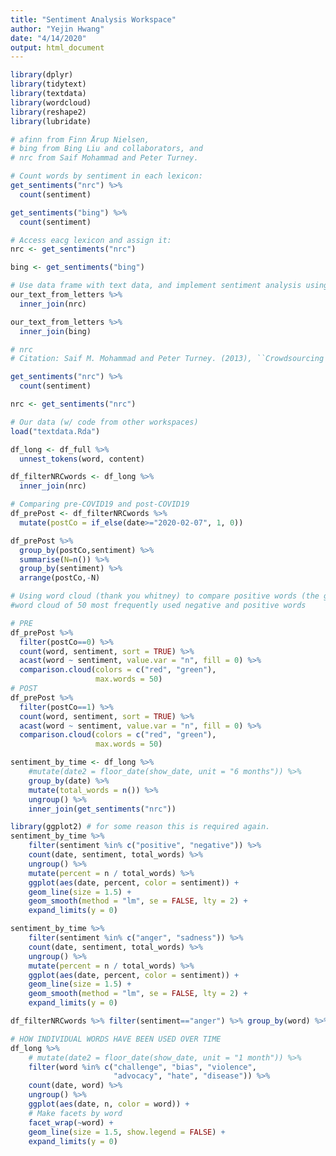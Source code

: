 ```yaml
---
title: "Sentiment Analysis Workspace"
author: "Yejin Hwang"
date: "4/14/2020"
output: html_document
---
```


```r
library(dplyr)
library(tidytext)
library(textdata)
library(wordcloud)
library(reshape2)
library(lubridate)
```


```r
# afinn from Finn Årup Nielsen,
# bing from Bing Liu and collaborators, and
# nrc from Saif Mohammad and Peter Turney.

# Count words by sentiment in each lexicon:
get_sentiments("nrc") %>%
  count(sentiment) 

get_sentiments("bing") %>% 
  count(sentiment)

# Access eacg lexicon and assign it:
nrc <- get_sentiments("nrc")

bing <- get_sentiments("bing")

# Use data frame with text data, and implement sentiment analysis using inner joint
our_text_from_letters %>%
  inner_join(nrc)

our_text_from_letters %>%
  inner_join(bing)
```

```r
# nrc
# Citation: Saif M. Mohammad and Peter Turney. (2013), ``Crowdsourcing a Word-Emotion Association Lexicon.'' Computational Intelligence, 29(3): 436-465.

get_sentiments("nrc") %>%
  count(sentiment) 

nrc <- get_sentiments("nrc")
```

```r
# Our data (w/ code from other workspaces)
load("textdata.Rda")

df_long <- df_full %>%
  unnest_tokens(word, content)

df_filterNRCwords <- df_long %>% 
  inner_join(nrc) 

# Comparing pre-COVID19 and post-COVID19
df_prePost <- df_filterNRCwords %>% 
  mutate(postCo = if_else(date>="2020-02-07", 1, 0)) 

df_prePost %>% 
  group_by(postCo,sentiment) %>% 
  summarise(N=n()) %>% 
  group_by(sentiment) %>% 
  arrange(postCo,-N)
```

```r
# Using word cloud (thank you whitney) to compare positive words (the greatest number for both pre and post COVID)
#word cloud of 50 most frequently used negative and positive words

# PRE
df_prePost %>% 
  filter(postCo==0) %>% 
  count(word, sentiment, sort = TRUE) %>%
  acast(word ~ sentiment, value.var = "n", fill = 0) %>%
  comparison.cloud(colors = c("red", "green"),
                   max.words = 50)
# POST
df_prePost %>% 
  filter(postCo==1) %>% 
  count(word, sentiment, sort = TRUE) %>%
  acast(word ~ sentiment, value.var = "n", fill = 0) %>%
  comparison.cloud(colors = c("red", "green"),
                   max.words = 50)
```


```r
sentiment_by_time <- df_long %>%
    #mutate(date2 = floor_date(show_date, unit = "6 months")) %>%
    group_by(date) %>%
    mutate(total_words = n()) %>%
    ungroup() %>%
    inner_join(get_sentiments("nrc"))

library(ggplot2) # for some reason this is required again.
sentiment_by_time %>%
    filter(sentiment %in% c("positive", "negative")) %>%
    count(date, sentiment, total_words) %>%
    ungroup() %>%
    mutate(percent = n / total_words) %>%
    ggplot(aes(date, percent, color = sentiment)) +
    geom_line(size = 1.5) +
    geom_smooth(method = "lm", se = FALSE, lty = 2) +
    expand_limits(y = 0)

sentiment_by_time %>%
    filter(sentiment %in% c("anger", "sadness")) %>%
    count(date, sentiment, total_words) %>%
    ungroup() %>%
    mutate(percent = n / total_words) %>%
    ggplot(aes(date, percent, color = sentiment)) +
    geom_line(size = 1.5) +
    geom_smooth(method = "lm", se = FALSE, lty = 2) +
    expand_limits(y = 0)

df_filterNRCwords %>% filter(sentiment=="anger") %>% group_by(word) %>% summarize(N=n()) %>% arrange(-N)

# HOW INDIVIDUAL WORDS HAVE BEEN USED OVER TIME
df_long %>% 
    # mutate(date2 = floor_date(show_date, unit = "1 month")) %>%
    filter(word %in% c("challenge", "bias", "violence",
                       "advocacy", "hate", "disease")) %>%
    count(date, word) %>%
    ungroup() %>%
    ggplot(aes(date, n, color = word)) +
    # Make facets by word
    facet_wrap(~word) +
    geom_line(size = 1.5, show.legend = FALSE) +
    expand_limits(y = 0)
```


